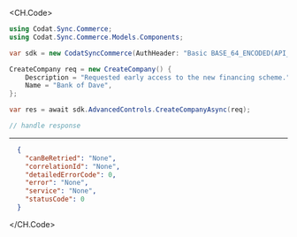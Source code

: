
<CH.Code>
```csharp CreateCompany.cs
using Codat.Sync.Commerce;
using Codat.Sync.Commerce.Models.Components;

var sdk = new CodatSyncCommerce(AuthHeader: "Basic BASE_64_ENCODED(API_KEY)");

CreateCompany req = new CreateCompany() {
    Description = "Requested early access to the new financing scheme.",
    Name = "Bank of Dave",
};

var res = await sdk.AdvancedControls.CreateCompanyAsync(req);

// handle response
```
---

```json Example Response
  {
    "canBeRetried": "None",
    "correlationId": "None",
    "detailedErrorCode": 0,
    "error": "None",
    "service": "None",
    "statusCode": 0
  }
```
</CH.Code>
